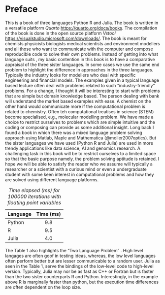 # Preface {.unnumbered}


This is a  book of three languages  Python R and Julia. The book is written in a versatile platform *Quarto* <https://quarto.org/docs/books>. The compilation of the book is done in the open source platform *Vstool* <https://visualstudio.microsoft.com/downloads/>. 
The book is meant for chemists physicists biologists medical scientists and environment modellers  and all those who want to communicate with the computer and compose reproducible code to solve their own problems. Instead of getting into what language suits , my basic contention in this book is to have a comparative appraisal of the three sister languages.  In some cases we use the same end problem to highlight the difference in approaches in the three languages.  
Typically the industry looks for modellers who deal with specific engineering and financial models. The examples given in a typical language based lecture often deal with problems related to such "industry-friendly" problems. For a change, I thought it will be interesting to start with problems that are simple but domain knowledge based. The person dealing with bank will understand the market based examples with ease.  A chemist on the other hand would communicate more if the computational problem is related to chemistry. Often teh computational treatises in science (STEM) become specialised, e.g., molecular modelling problem. We have made a choice to restrict ourselves to problems which are simple intuitive and the coding or composing can provide us some additional insight. 
Long back I found a book in which there was a mixed language problem solving approach using Matlab, Maple and Mathematica (@moller2007optics). But the sister languages we have used (Python R and Julia)  are used in more trendy applications like data science, AI and genomics research. 
A challenging task in this book will be to restrict ourselves to a limited space so that the basic purpose namely, the problem solving aptitude is retained. I hope we will be able to satisfy the reader who we assume will typically a researcher or a scientist with a curious mind or even a undergraduate student  with some keen interest in computational problems and  how they are solved using different language platforms. 


| Language      | Time (ms) | 
| :---        |    :----:   |  
| Python     |   9.8          |
| R          |  9.5     | 
| Julia         | 4.0      | 
: *Time elapsed (ms) for  100000 iterations with floating point variables*


The Table 1 also highlights the "Two Language Problem" . High level langages are often goof in testing ideas, whereas, the low level languages often perform better but are lesser communicable to a random user. Julia as seen in the Table 1, serve the bindings of the low-level code to high-level version. Typically, Julia may nor be as fast as C++ or Fortran but is faster than the two sister counterparts R and Python. Interestingly, in the example above R is marginally faster than python, but the execution time differences are often dependent on the loop size. 




